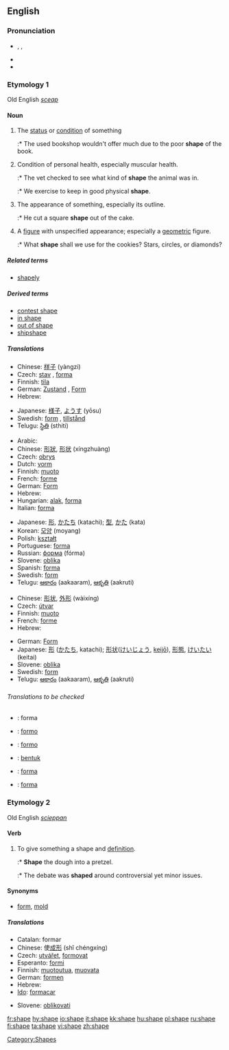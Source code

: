 ==English==
{{see|in shape}}

===Pronunciation===
*{{enPR|shāp}}, {{IPA|/ʃeɪp/}}, {{SAMPA|/SeIp/}}
*{{audio|en-us-shape.ogg|Audio (US)}}
*{{rhymes|eɪp}}

===Etymology 1===
Old English ''[[sceap]]''

====Noun====
{{en-noun}}

# The [[status]] or [[condition]] of something
#:* The used bookshop wouldn't offer much due to the poor '''shape''' of the book.
# Condition of personal health, especially muscular health.
#:* The vet checked to see what kind of '''shape''' the animal was in.
#:* We exercise to keep in good physical '''shape'''.
# The appearance of something, especially its outline.
#:* He cut a square '''shape''' out of the cake.
# A [[figure]] with unspecified appearance; especially a [[geometric]] figure.
#:* What '''shape''' shall we use for the cookies?  Stars, circles, or diamonds?

=====Related terms=====
*[[shapely]]

=====Derived terms=====
*[[contest shape]]
*[[in shape]]
*[[out of shape]]
*[[shipshape]]

=====Translations=====
{{trans-top|status or condition}}
*Chinese: [[样子]] (yàngzi)
*Czech: [[stav]] {{m}}, [[forma]] {{f}}
*Finnish: [[tila]]
*German: [[Zustand]] {{m}}, [[Form]] {{f}}
*Hebrew: {{he-translation|מצב|matsáv}} {{m}}
{{trans-mid}}
*Japanese: [[様子]], [[ようす]] (yōsu)
*Swedish: [[form]] {{c}}, [[tillstånd]] {{n}}
*Telugu: [[స్థితి]] (sthiti)
{{trans-bottom}}

{{trans-top|Condition of personal health, especially muscular health}}
{{trans-mid}}
{{trans-bottom}}

{{trans-top|appearance or outline}}
*Arabic: {{ARchar|[[شكل]]}} {{IPAchar|(šakl)}}
*Chinese: [[形狀]], [[形状]] (xíngzhuàng)
*Czech: [[obrys]] {{m}}
*Dutch: [[vorm]]
*Finnish: [[muoto]]
*French: [[forme]] {{f}}
*German: [[Form]] {{f}}
*Hebrew: {{he-translation|צורה|tsurá}} {{f}}
*Hungarian: [[alak]], [[forma#Hungarian|forma]]
*Italian: [[forma#Italian|forma]] {{f}}
{{trans-mid}}
*Japanese: [[形]], [[かたち]] (katachi); [[型]], [[かた]] (kata)
*Korean: [[모양]] (moyang)
*Polish: [[kształt]] {{m}}
*Portuguese: [[forma#Portuguese|forma]] {{f}}
*Russian: [[форма]] (fórma) {{f}}
*Slovene: [[oblika]] {{f}}
*Spanish: [[forma#Spanish|forma]] {{f}}
*Swedish: [[form#Swedish|form]] {{c}}
*Telugu: [[ఆకారం]] (aakaaram), [[ఆకృతి]] (aakruti)
{{trans-bottom}}

{{trans-top|figure}}
*Chinese: [[形状]], [[外形]] (wàixíng)
*Czech: [[útvar]] {{m}}
*Finnish: [[muoto]]
*French: [[forme]] {{f}}
*Hebrew: {{he-translation|צורה|tsurá}} {{f}}
{{trans-mid}}
*German: [[Form]] {{f}}
*Japanese: [[形]] ([[かたち]], katachi); [[形状]]([[けいじょう]], [[keijō]]), [[形態]], [[けいたい]] (keitai)
*Slovene: [[oblika]] {{f}}
*Swedish: [[form]] {{c}}
*Telugu: [[ఆకారం]] (aakaaram), [[ఆకృతి]] (aakruti)
{{trans-bottom}}

======Translations to be checked======
{{checktrans}}
*{{ttbc|Catalan}}: forma
*{{ttbc|Esperanto}}: [[formo]]
*{{ttbc|Ido}}: [[formo]]
*{{ttbc|Indonesian}}: [[bentuk]]
*{{ttbc|Italian}}: [[forma]]
*{{ttbc|Spanish}}: [[forma]] {{f}}

===Etymology 2===
Old English ''[[scieppan]]''

====Verb====
{{en-verb|shap|ing}}

# To give something a shape and [[definition]].
#:* '''Shape''' the dough into a pretzel.
#:* The debate was '''shaped''' around controversial yet minor issues.

====Synonyms====
*{{italbrac-colon|give shape}} [[form]], [[mold]]

=====Translations=====
{{trans-top|to give something a [[shape]]}}
*Catalan: formar
*Chinese: 使[[成形]] (shǐ chéngxíng)
*Czech: [[utvářet]], [[formovat]]
*Esperanto: [[formi]]
*Finnish: [[muotoutua]], [[muovata]]
*German: [[formen]]
*Hebrew: {{he-translation|לעצב|le`atsév}}
*[[Ido]]: [[formacar]]
{{trans-mid}}
*Slovene: [[oblikovati]]
{{trans-bottom}}

[[Category:Shapes]]

[[fr:shape]]
[[hy:shape]]
[[io:shape]]
[[it:shape]]
[[kk:shape]]
[[hu:shape]]
[[pl:shape]]
[[ru:shape]]
[[fi:shape]]
[[ta:shape]]
[[vi:shape]]
[[zh:shape]]